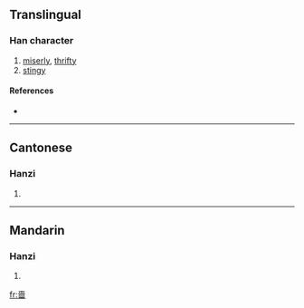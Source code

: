 {{also|嗇}}
==Translingual==

===Han character===
{{Han char|rn=30|rad=口|as=08|sn=11|four=|canj=土金田口 (GCWR)}}

# [[miserly]], [[thrifty]]
# [[stingy]]

====References====
* {{Han ref|kx=0196.261|hdz=10637.110|uh=556C|ud=21868}}

----

==Cantonese==

===Hanzi===
{{yue-hanzi|jyut=|y=sik1|tra=嗇}}

# {{defn|Cantonese}}

----

==Mandarin==

===Hanzi===
{{cmn-hanzi|tra=嗇|pin=[[sè]] ([[se4]])|wg=se<sup>4</sup>}}

# {{defn|Mandarin}}

[[fr:啬]]